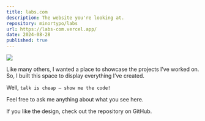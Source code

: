```yaml
---
title: labs.com
description: The website you're looking at.
repository: minortypo/labs
url: https://labs-com.vercel.app/
date: 2024-08-28
published: true
---
```


[![](/labs.png)]()

Like many others, I wanted a place to showcase the projects I’ve worked on.
So, I built this space to display everything I’ve created.

Well, `talk is cheap — show me the code!`

Feel free to ask me anything about what you see here.

If you like the design, check out the repository on GitHub.

